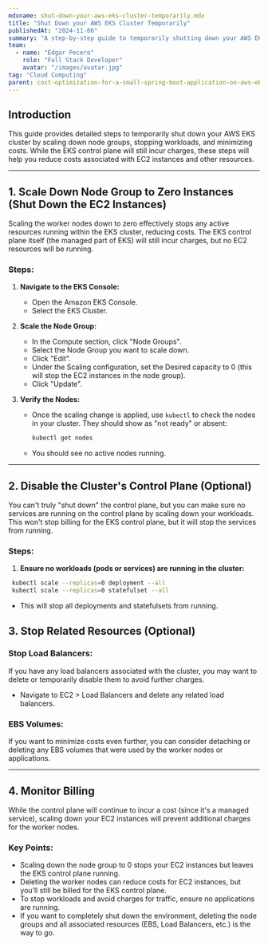 ```yaml
---
mdxname: shut-down-your-aws-eks-cluster-temporarily.mdx
title: "Shut Down your AWS EKS Cluster Temporarily"
publishedAt: "2024-11-06"
summary: "A step-by-step guide to temporarily shutting down your AWS EKS cluster by scaling down node groups, stopping workloads, and minimizing costs."
team:
  - name: "Edgar Pecero"
    role: "Full Stack Developer"
    avatar: "/images/avatar.jpg"
tag: "Cloud Computing"
parent: cost-optimization-for-a-small-spring-boot-application-on-aws-eks.mdx
---
```


## Introduction

This guide provides detailed steps to temporarily shut down your AWS EKS cluster by scaling down node groups, stopping workloads, and minimizing costs. While the EKS control plane will still incur charges, these steps will help you reduce costs associated with EC2 instances and other resources.

---

## 1. Scale Down Node Group to Zero Instances (Shut Down the EC2 Instances)

Scaling the worker nodes down to zero effectively stops any active resources running within the EKS cluster, reducing costs. The EKS control plane itself (the managed part of EKS) will still incur charges, but no EC2 resources will be running.

### Steps:

1. **Navigate to the EKS Console:**
   - Open the Amazon EKS Console.
   - Select the EKS Cluster.

2. **Scale the Node Group:**
   - In the Compute section, click "Node Groups".
   - Select the Node Group you want to scale down.
   - Click "Edit".
   - Under the Scaling configuration, set the Desired capacity to 0 (this will stop the EC2 instances in the node group).
   - Click "Update".

3. **Verify the Nodes:**
   - Once the scaling change is applied, use `kubectl` to check the nodes in your cluster. They should show as "not ready" or absent:
     ```bash
     kubectl get nodes
     ```
   - You should see no active nodes running.

---

## 2. Disable the Cluster's Control Plane (Optional)

You can't truly "shut down" the control plane, but you can make sure no services are running on the control plane by scaling down your workloads. This won't stop billing for the EKS control plane, but it will stop the services from running.

### Steps:

1. **Ensure no workloads (pods or services) are running in the cluster:**
  ```bash
   kubectl scale --replicas=0 deployment --all
   kubectl scale --replicas=0 statefulset --all
  ```
  - This will stop all deployments and statefulsets from running.

## 3. Stop Related Resources (Optional)

### Stop Load Balancers:

If you have any load balancers associated with the cluster, you may want to delete or temporarily disable them to avoid further charges.

- Navigate to EC2 > Load Balancers and delete any related load balancers.

### EBS Volumes:

If you want to minimize costs even further, you can consider detaching or deleting any EBS volumes that were used by the worker nodes or applications.

---

## 4. Monitor Billing

While the control plane will continue to incur a cost (since it's a managed service), scaling down your EC2 instances will prevent additional charges for the worker nodes.

### Key Points:

- Scaling down the node group to 0 stops your EC2 instances but leaves the EKS control plane running.
- Deleting the worker nodes can reduce costs for EC2 instances, but you’ll still be billed for the EKS control plane.
- To stop workloads and avoid charges for traffic, ensure no applications are running.
- If you want to completely shut down the environment, deleting the node groups and all associated resources (EBS, Load Balancers, etc.) is the way to go.